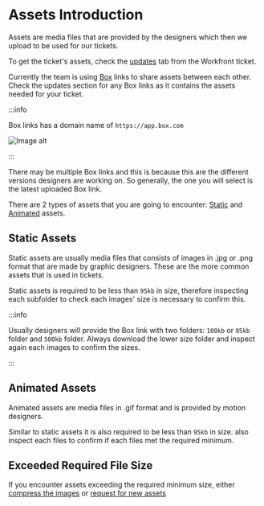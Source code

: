 
# Assets Introduction

Assets are media files that are provided by the designers which then we upload to be used for our tickets.

To get the ticket's assets, check the [updates](#static-assets) tab from the Workfront ticket.

Currently the team is using [Box](https://www.box.com/) links to share assets between each other. Check the updates section for any Box links as it contains the assets needed for your ticket.

:::info

Box links has a domain name of `https://app.box.com`

<img class="w-3/4 mx-auto mt-4" src={sampleimage} alt="Image alt" />

:::

There may be multiple Box links and this is because this are the different versions designers are working on. So generally, the one you will select is the latest uploaded Box link.

There are 2 types of assets that you are going to encounter: [Static](#static-assets) and [Animated](#animated-assets) assets.

## Static Assets

Static assets are usually media files that consists of images in .jpg or .png format that are made by graphic designers. These are the more common assets that is used in tickets.

Static assets is required to be less than `95kb` in size, therefore inspecting each subfolder to check each images' size is necessary to confirm this.

:::info

Usually designers will provide the Box link with two folders: `100kb` or `95kb` folder and `500kb` folder. Always download the lower size folder and inspect again each images to confirm the sizes.

:::

## Animated Assets

Animated assets are media files in .gif format and is provided by motion designers.

Similar to static assets it is also required to be less than `95kb` in size. also inspect each files to confirm if each files met the required minimum.

## Exceeded Required File Size

If you encounter assets exceeding the required minimum size, either [compress the images](./assets-compressing.md) or [request for new assets](./assets-request.md)
